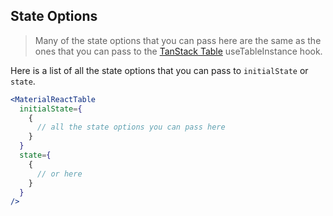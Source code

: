 
<Head>
  <title>Material React Table Docs - State Options</title>
</Head>

## State Options

> Many of the state options that you can pass here are the same as the ones that you can pass to the [TanStack Table](https://react-table.tanstack.com/docs/api/useTable) useTableInstance hook.

Here is a list of all the state options that you can pass to `initialState` or `state`.

```jsx
<MaterialReactTable
  initialState={
    {
      // all the state options you can pass here
    }
  }
  state={
    {
      // or here
    }
  }
/>
```

<StateOptionsTable />

<SourceCode />
